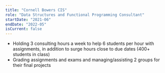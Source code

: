 ```yaml
---
title: "Cornell Bowers CIS"
role: "Data Structures and Functional Programming Consultant"
startDate: "2021-06"
endDate: "2022-05"
isCurrent: false
---
```


- Holding 3 consulting hours a week to help 6 students per hour with assignments, in addition to surge hours close to due dates (400+ students in class)
- Grading assignments and exams and managing/assisting 2 groups for their final projects
